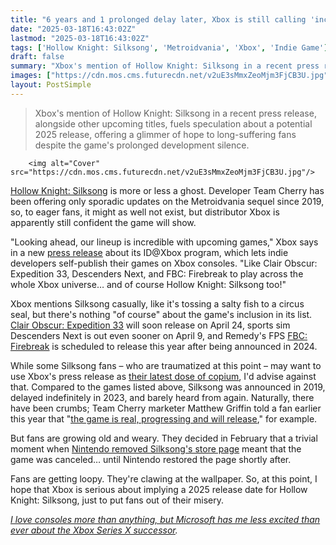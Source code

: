 ```yaml
---
title: "6 years and 1 prolonged delay later, Xbox is still calling 'incredible' Hollow Knight: Silksong one of its 'upcoming games'"
date: "2025-03-18T16:43:02Z"
lastmod: "2025-03-18T16:43:02Z"
tags: ['Hollow Knight: Silksong', 'Metroidvania', 'Xbox', 'Indie Game']
draft: false
summary: "Xbox's mention of Hollow Knight: Silksong in a recent press release, alongside other upcoming titles, fuels speculation about a potential 2025 release, offering a glimmer of hope to long-suffering fans despite the game's prolonged development silence."
images: ["https://cdn.mos.cms.futurecdn.net/v2uE3sMmxZeoMjm3FjCB3U.jpg"]
layout: PostSimple
---
```

> Xbox's mention of Hollow Knight: Silksong in a recent press release, alongside other upcoming titles, fuels speculation about a potential 2025 release, offering a glimmer of hope to long-suffering fans despite the game's prolonged development silence.


        <img alt="Cover" src="https://cdn.mos.cms.futurecdn.net/v2uE3sMmxZeoMjm3FjCB3U.jpg"/>
        
[<u>Hollow Knight: Silksong</u>](https://www.gamesradar.com/hollow-knight-silksong-guide/) is more or less a ghost. Developer Team Cherry has been offering only sporadic updates on the Metroidvania sequel since 2019, so, to eager fans, it might as well not exist, but distributor Xbox is apparently still confident the game will show.

"Looking ahead, our lineup is incredible with upcoming games," Xbox says in a new [<u>press release</u>](https://news.xbox.com/en-us/2025/03/18/idxbox-developers-finding-success-with-xbox/) about its ID@Xbox program, which lets indie developers self-publish their games on Xbox consoles. "Like Clair Obscur: Expedition 33, Descenders Next, and FBC: Firebreak to play across the whole Xbox universe… and of course Hollow Knight: Silksong too!"

Xbox mentions Silksong casually, like it's tossing a salty fish to a circus seal, but there's nothing "of course" about the game's inclusion in its list. [<u>Clair Obscur: Expedition 33</u>](https://www.gamesradar.com/games/rpg/clair-obscur-expedition-33-isnt-the-classic-turn-based-rpg-ive-been-longing-for-but-its-combat-is-somehow-even-better-than-what-i-wanted/) will soon release on April 24, sports sim Descenders Next is out even sooner on April 9, and Remedy's FPS [<u>FBC: Firebreak</u>](https://www.gamesradar.com/games/fps/after-alan-wake-2-and-control-fbc-firebreak-represents-a-bold-new-frontier-for-remedy-its-time-to-expand-the-remedy-connected-universe-into-shared-spaces-and-brave-something-new/) is scheduled to release this year after being announced in 2024.

While some Silksong fans – who are traumatized at this point – may want to use Xbox's press release as [<u>their latest dose of copium</u>](https://www.gamesradar.com/your-annual-hollow-knight-silksong-reassurance-or-copium-is-here-as-the-metroidvania-sequel-is-still-in-development-after-going-mia-for-two-years/), I'd advise against that. Compared to the games listed above, Silksong was announced in 2019, delayed indefinitely in 2023, and barely heard from again. Naturally, there have been crumbs; Team Cherry marketer Matthew Griffin told a fan earlier this year that "[<u>the game is real, progressing and will release</u>](https://www.gamesradar.com/games/action/the-hollow-knight-silksong-arg-turned-out-to-be-us-clutching-at-straws-but-dev-says-the-game-is-real-progressing-and-will-release/)," for example.

But fans are growing old and weary. They decided in February that a trivial moment when [<u>Nintendo removed Silksong's store page</u>](https://www.gamesradar.com/games/action-rpg/hollow-knight-silksong-fans-reach-as-yet-unheard-of-levels-of-cope-as-the-metroidvanias-nintendo-switch-store-page-briefly-disappears/) meant that the game was canceled… until Nintendo restored the page shortly after.

Fans are getting loopy. They're clawing at the wallpaper. So, at this point, I hope that Xbox is serious about implying a 2025 release date for Hollow Knight: Silksong, just to put fans out of their misery.

[<u><em>I love consoles more than anything, but Microsoft has me less excited than ever about the Xbox Series X successor</em></u>](https://www.gamesradar.com/hardware/i-love-consoles-more-than-anything-but-microsoft-has-me-less-excited-than-ever-about-the-xbox-series-x-successor/)*.*
        